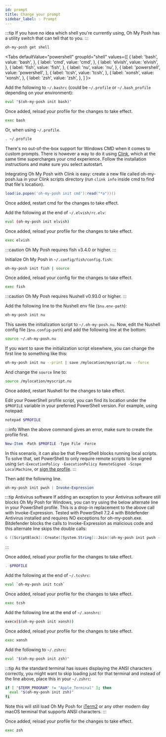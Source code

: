 ```yaml
---
id: prompt
title: Change your prompt
sidebar_label: ✨ Prompt
---
```



:::tip
If you have no idea which shell you're currently using, Oh My Posh has a utility switch that can tell that to you.
:::

```bash
oh-my-posh get shell
```

<Tabs
  defaultValue="powershell"
  groupId="shell"
  values={[
    { label: 'bash', value: 'bash', },
    { label: 'cmd', value: 'cmd', },
    { label: 'elvish', value: 'elvish', },
    { label: 'fish', value: 'fish', },
    { label: 'nu', value: 'nu', },
    { label: 'powershell', value: 'powershell', },
    { label: 'tcsh', value: 'tcsh', },
    { label: 'xonsh', value: 'xonsh', },
    { label: 'zsh', value: 'zsh', },
  ]
}>
<TabItem value="bash">

Add the following to `~/.bashrc` (could be `~/.profile` or `~/.bash_profile` depending on your environment):

```bash
eval "$(oh-my-posh init bash)"
```

Once added, reload your profile for the changes to take effect.

```bash
exec bash
```

Or, when using `~/.profile`.

```bash
. ~/.profile
```

</TabItem>
<TabItem value="cmd">

There's no out-of-the-box support for Windows CMD when it comes to custom prompts.
There is however a way to do it using [Clink][clink], which at the same time supercharges
your cmd experience. Follow the installation instructions and make sure you select autostart.

Integrating Oh My Posh with Clink is easy: create a new file called oh-my-posh.lua in your Clink
scripts directory (run `clink info` inside cmd to find that file's location).

```lua title="oh-my-posh.lua"
load(io.popen('oh-my-posh init cmd'):read("*a"))()
```

Once added, restart cmd for the changes to take effect.

</TabItem>
<TabItem value="elvish">

Add the following at the end of `~/.elvish/rc.elv`:

```bash
eval (oh-my-posh init elvish)
```

Once added, reload your profile for the changes to take effect.

```bash
exec elvish
```

</TabItem>
<TabItem value="fish">

:::caution
Oh My Posh requires fish v3.4.0 or higher.
:::

Initialize Oh My Posh in `~/.config/fish/config.fish`:

```bash
oh-my-posh init fish | source
```

Once added, reload your config for the changes to take effect.

```bash
exec fish
```

</TabItem>
<TabItem value="nu">

:::caution
Oh My Posh requires Nushell v0.93.0 or higher.
:::

Add the following line to the Nushell env file (`$nu.env-path`):

```bash
oh-my-posh init nu
```

This saves the initialization script to `~/.oh-my-posh.nu`.
Now, edit the Nushell config file (`$nu.config-path`) and add the following line at the bottom:

```bash
source ~/.oh-my-posh.nu
```

If you want to save the initialization script elsewhere, you can change the first line to something like this:

```bash
oh-my-posh init nu --print | save /mylocation/myscript.nu --force
```

And change the `source` line to:

```bash
source /mylocation/myscript.nu
```

Once added, restart Nushell for the changes to take effect.

</TabItem>
<TabItem value="powershell">

Edit your PowerShell profile script, you can find its location under the `$PROFILE` variable in your preferred PowerShell version. For example, using notepad:

```powershell
notepad $PROFILE
```

:::info
When the above command gives an error, make sure to create the profile first.

```powershell
New-Item -Path $PROFILE -Type File -Force
```

In this scenario, it can also be that PowerShell blocks running local scripts. To solve that, set PowerShell
to only require remote scripts to be signed using `Set-ExecutionPolicy -ExecutionPolicy RemoteSigned -Scope LocalMachine`, or [sign the profile][sign].
:::

Then add the following line.

```powershell
oh-my-posh init pwsh | Invoke-Expression
```

:::tip Antivirus software
If adding an exception to your Antivirus software still blocks Oh My Posh for Windows, you can try using the below
alternate line in your PowerShell profile. This is a drop-in replacement to the above call with Invoke-Expression.
Tested with PowerShell 7.2.4 with Bitdefender Antivirus installed and requires NO exceptions for oh-my-posh.exe.
Bitdefender blocks the calls to Invoke-Expression as malicious code and this alternate line skips the double calls:

```powershell
& ([ScriptBlock]::Create([System.String]::Join((oh-my-posh init pwsh --config "$env:POSH_THEMES_PATH\jandedobbeleer.omp.json" --print), "`n")))
```
:::

Once added, reload your profile for the changes to take effect.

```powershell
. $PROFILE
```

</TabItem>
<TabItem value="tcsh">

Add the following at the end of `~/.tcshrc`:

```bash
eval `oh-my-posh init tcsh`
```

Once added, reload your profile for the changes to take effect.

```bash
exec tcsh
```

</TabItem>
<TabItem value="xonsh">

Add the following line at the end of `~/.xonshrc`:

```bash
execx($(oh-my-posh init xonsh))
```

Once added, reload your profile for the changes to take effect.

```bash
exec xonsh
```

</TabItem>
<TabItem value="zsh">

Add the following to `~/.zshrc`:

```bash
eval "$(oh-my-posh init zsh)"
```

:::tip
As the standard terminal has issues displaying the ANSI characters correctly, you might want to skip loading just for that terminal and instead of the line above, place this in your `~/.zshrc`:

```bash
if [ "$TERM_PROGRAM" != "Apple_Terminal" ]; then
  eval "$(oh-my-posh init zsh)"
fi
```

Note this will still load Oh My Posh for [iTerm2][iterm2] or any other modern day macOS terminal that supports ANSI characters.
:::

Once added, reload your profile for the changes to take effect.

```bash
exec zsh
```

</TabItem>
</Tabs>

[clink]: https://chrisant996.github.io/clink/
[iterm2]: https://www.iterm2.com/
[homebrew-problem]: https://github.com/JanDeDobbeleer/oh-my-posh/discussions/2644
[sign]: https://learn.microsoft.com/en-us/powershell/module/microsoft.powershell.core/about/about_signing?view=powershell-7.3#methods-of-signing-scripts
